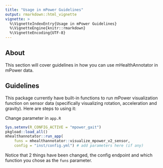 ```yaml
---
title: "Usage in mPower Guidelines"
output: rmarkdown::html_vignette
vignette: >
  %\VignetteIndexEntry{Usage in mPower Guidelines}
  %\VignetteEngine{knitr::rmarkdown}
  %\VignetteEncoding{UTF-8}
---
```


## About
This section will cover guidelines in how you can use mHealthAnnotator in mPower data.

## Guidelines
This package currently have built-in functions to run mPower visualization function on sensor data (specifically visualizing rotation, acceleration and gravity). Here are steps to using it:

Change parameter in `app.R`
```r
Sys.setenv(R_CONFIG_ACTIVE = "mpower_gait")
pkgload::load_all()
mhealthannotator::run_app(
    funs = mhealthannotator::visualize_mpower_v2_sensor,
    config = "inst/config.yml") # add parameters here (if any)
```
Notice that 2 things have been changed, the config endpoint and which function you chose as the `funs` parameter.

